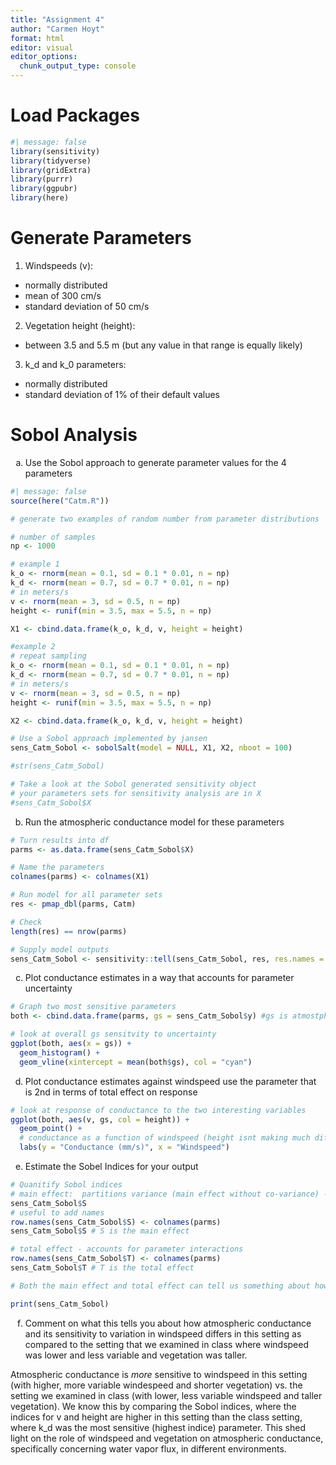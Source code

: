 ```yaml
---
title: "Assignment 4"
author: "Carmen Hoyt"
format: html
editor: visual
editor_options: 
  chunk_output_type: console
---
```


# Load Packages

```r
#| message: false
library(sensitivity)
library(tidyverse)
library(gridExtra)
library(purrr)
library(ggpubr)
library(here)
```

# Generate Parameters

1. Windspeeds (v):

- normally distributed
- mean of 300 cm/s
- standard deviation of 50 cm/s

2. Vegetation height (height):

- between 3.5 and 5.5 m (but any value in that range is equally likely)

3. k_d and k_0 parameters: 

- normally distributed
- standard deviation of 1% of their default values

# Sobol Analysis 

a. Use the Sobol approach to generate parameter values for the 4 parameters

```r
#| message: false
source(here("Catm.R"))

# generate two examples of random number from parameter distributions

# number of samples
np <- 1000

# example 1
k_o <- rnorm(mean = 0.1, sd = 0.1 * 0.01, n = np)
k_d <- rnorm(mean = 0.7, sd = 0.7 * 0.01, n = np)
# in meters/s
v <- rnorm(mean = 3, sd = 0.5, n = np)
height <- runif(min = 3.5, max = 5.5, n = np)

X1 <- cbind.data.frame(k_o, k_d, v, height = height)

#example 2
# repeat sampling
k_o <- rnorm(mean = 0.1, sd = 0.1 * 0.01, n = np)
k_d <- rnorm(mean = 0.7, sd = 0.7 * 0.01, n = np)
# in meters/s
v <- rnorm(mean = 3, sd = 0.5, n = np)
height <- runif(min = 3.5, max = 5.5, n = np)

X2 <- cbind.data.frame(k_o, k_d, v, height = height)

# Use a Sobol approach implemented by jansen
sens_Catm_Sobol <- sobolSalt(model = NULL, X1, X2, nboot = 100)

#str(sens_Catm_Sobol)

# Take a look at the Sobol generated sensitivity object
# your parameters sets for sensitivity analysis are in X
#sens_Catm_Sobol$X
```

b. Run the atmospheric conductance model for these parameters

```r
# Turn results into df
parms <- as.data.frame(sens_Catm_Sobol$X) 

# Name the parameters 
colnames(parms) <- colnames(X1)

# Run model for all parameter sets
res <- pmap_dbl(parms, Catm) 

# Check
length(res) == nrow(parms)

# Supply model outputs
sens_Catm_Sobol <- sensitivity::tell(sens_Catm_Sobol, res, res.names = "ga") 
```

c. Plot conductance estimates in a way that accounts for parameter uncertainty

```r
# Graph two most sensitive parameters
both <- cbind.data.frame(parms, gs = sens_Catm_Sobol$y) #gs is atmostpheric conductance (results)

# look at overall gs sensitvity to uncertainty
ggplot(both, aes(x = gs)) +
  geom_histogram() +
  geom_vline(xintercept = mean(both$gs), col = "cyan")
```

d. Plot conductance estimates against windspeed use the parameter that is 2nd in terms of total effect on response

```r
# look at response of conductance to the two interesting variables
ggplot(both, aes(v, gs, col = height)) +
  geom_point() +
  # conductance as a function of windspeed (height isnt making much diff i.e. color)
  labs(y = "Conductance (mm/s)", x = "Windspeed")
```

e. Estimate the Sobel Indices for your output

```r
# Quanitify Sobol indices
# main effect:  partitions variance (main effect without co-variance) - sums approximately to one
sens_Catm_Sobol$S
# useful to add names
row.names(sens_Catm_Sobol$S) <- colnames(parms)
sens_Catm_Sobol$S # S is the main effect

# total effect - accounts for parameter interactions
row.names(sens_Catm_Sobol$T) <- colnames(parms)
sens_Catm_Sobol$T # T is the total effect

# Both the main effect and total effect can tell us something about how the parameter influences results

print(sens_Catm_Sobol)
```


f. Comment on what this tells you about how atmospheric conductance and its sensitivity to variation in windspeed differs in this setting as compared to the setting that we examined in class where windspeed was lower and less variable and vegetation was taller.

Atmospheric conductance is *more* sensitive to windspeed in this setting (with higher, more variable windespeed and shorter vegetation) vs. the setting we examined in class (with lower, less variable windspeed and taller vegetation). We know this by comparing the Sobol indices, where the indices for v and height are higher in this setting than the class setting, where k_d was the most sensitive (highest indice) parameter. This shed light on the role of windspeed and vegetation on atmospheric conductance, specifically concerning water vapor flux, in different environments. 

